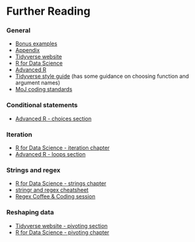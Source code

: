 
# Further Reading

### General


 * [Bonus examples](https://github.com/moj-analytical-services/intro_r_training_extension#bonus-examples)
 * [Appendix](https://github.com/moj-analytical-services/intro_r_training_extension#appendix)
 * [Tidyverse website](https://www.tidyverse.org)
 * [R for Data Science](https://r4ds.had.co.nz)
 * [Advanced R](https://adv-r.hadley.nz)
 * [Tidyverse style guide](https://style.tidyverse.org/) (has some guidance on choosing function and argument names)
 * [MoJ coding standards](https://moj-analytical-services.github.io/our-coding-standards/)
 
### Conditional statements

 * [Advanced R - choices section](https://adv-r.hadley.nz/control-flow.html#choices)

### Iteration

 * [R for Data Science - iteration chapter](https://r4ds.had.co.nz/iteration.html)
 * [Advanced R - loops section](https://adv-r.hadley.nz/control-flow.html#loops)

### Strings and regex

 * [R for Data Science - strings chapter](https://r4ds.had.co.nz/strings.html)
 * [stringr and regex cheatsheet](https://evoldyn.gitlab.io/evomics-2018/ref-sheets/R_strings.pdf)
 * [Regex Coffee & Coding session](https://github.com/moj-analytical-services/Coffee-and-Coding/tree/master/2019-03-13%20Regex)

### Reshaping data

 * [Tidyverse website - pivoting section](https://tidyr.tidyverse.org/dev/articles/pivot.html)
 * [R for Data Science - pivoting chapter](https://r4ds.had.co.nz/tidy-data.html#pivoting)


